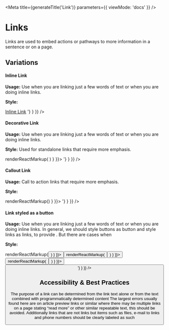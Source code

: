
<Meta
  title={generateTitle('Link')}
  parameters={{
    viewMode: 'docs'
  }}
/>

# Links
Links are used to embed actions or pathways to more information in a sentence or on a page.

## Variations

#### Inline Link
**Usage:** Use when you are linking just a few words of text or when you are doing inline links.

**Style:**

<Canvas>
  <Story
    name="link">
      <a href="#">Inline Link</a>
  </Story>
  <Story
    name="link-css"
    parameters={{ docs: { source: {code: '// Link to CSS: <link rel="stylesheet" href="https://unpkg.com/@massds/mayflower-assets@[version]/css/decorative-link.css">'} } }} />
</Canvas>

#### Decorative Link
**Usage:** Use when you are linking just a few words of text or when you are doing inline links.

**Style:** Used for standalone links that require more emphasis.

<Canvas>
  <Story
    name="link-decorative"
    parameters={{ docs: { transformSource: () => renderReactMarkup(
    <DecorativeLink text="Decorative Link"/>) } }}>
    <DecorativeLink text="Decorative Link"/>
  </Story>
  <Story
    name="link-decorative-css"
    parameters={{ docs: { source: {code: '// Link to CSS: <link rel="stylesheet" href="https://unpkg.com/@massds/mayflower-assets@[version]/css/decorative-link.css">'} } }} />
</Canvas>


#### Callout Link
**Usage:** Call to action links that require more emphasis.

**Style:**

<Canvas>
  <Story
    name="link-callout"
    parameters={{ docs: { transformSource: () => renderReactMarkup(<CalloutLink text="Callout Link"/>) } }}>
      <CalloutLink text="Callout Link"/>
  </Story>
  <Story
    name="link-callout-css"
    parameters={{ docs: { source: {code: '// Link to CSS: <link rel="stylesheet" href="https://unpkg.com/@massds/mayflower-assets@[version]/css/callout-link.css">'} } }} />
</Canvas>


#### Link styled as a button
**Usage:** Use when you are linking just a few words of text or when you are doing inline links. In general, we should style buttons as button and style links as links, to provide . But there are cases when

**Style:**

<Canvas>
  <Story
    name="link-button-primary"
    parameters={{ docs: { transformSource: () => renderReactMarkup(<Button href="#" text="Button as a link" usage="" type="submit"/>) } }}>
      <Button href="#" text="Button as a link" usage="" type="submit"/>
  </Story>
  <Story
    name="link-button-secondary"
    parameters={{ docs: { transformSource: () => renderReactMarkup(<Button href="#" text="Button as a link" usage="secondary"/>) } }}>
      <Button href="#" text="Button as a link" usage="secondary"/>
  </Story>
  <Story
    name="link-button-tertiary"
    parameters={{ docs: { transformSource: () => renderReactMarkup(  <Button href="#" text="Button as a link" usage="tertiary"/>) } }}>
        <Button href="#" text="Button as a link" usage="tertiary"/>
  </Story>
  <Story
    name="link-button-css"
    parameters={{ docs: { source: {code: '// Link to CSS: <link rel="stylesheet" href="https://unpkg.com/@massds/mayflower-assets@[version]/css/button.css">'} } }} />
</Canvas>


## Accessibility & Best Practices
The purpose of a link can be determined from the link text alone or from the text combined with programmatically determined content
The largest errors usually found here are on article preview links or similar where there may be multiple links on a page stating “read more” or other similar repeatable text, this should be avoided.
Additionally links that are not links but items such as files, e-mail to links and phone numbers should be clearly labeled as such

